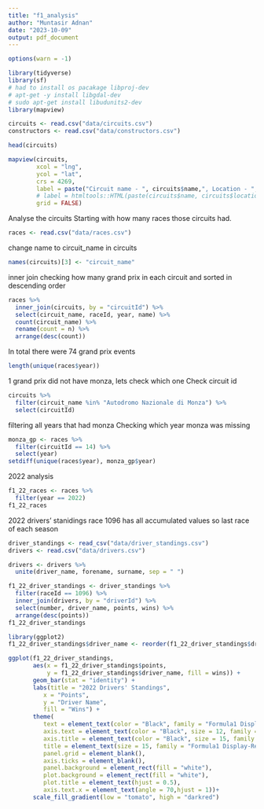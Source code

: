 ```yaml
---
title: "f1_analysis"
author: "Muntasir Adnan"
date: "2023-10-09"
output: pdf_document
---
```

```r
options(warn = -1)
```

```r
library(tidyverse)
library(sf)
# had to install os pacakage libproj-dev
# apt-get -y install libgdal-dev
# sudo apt-get install libudunits2-dev
library(mapview)
```

```r
circuits <- read.csv("data/circuits.csv")
constructors <- read.csv("data/constructors.csv")
```

```r
head(circuits)
```
```r
mapview(circuits, 
        xcol = "lng", 
        ycol = "lat", 
        crs = 4269, 
        label = paste("Circuit name - ", circuits$name,", Location - ", circuits$location, ", ", circuits$country, sep = ""), 
        # label = htmltools::HTML(paste(circuits$name, circuits$location, sep = '<br/>')),
        grid = FALSE)
```
Analyse the circuits
Starting with how many races those circuits had.
```r
races <- read.csv("data/races.csv")
```
change name to circuit_name in circuits
```r
names(circuits)[3] <- "circuit_name"
```
inner join
checking how many grand prix in each circuit and sorted in descending order
```r
races %>%
  inner_join(circuits, by = "circuitId") %>% 
  select(circuit_name, raceId, year, name) %>% 
  count(circuit_name) %>% 
  rename(count = n) %>%
  arrange(desc(count))
```
In total there were 74 grand prix events
```r
length(unique(races$year))
```
1 grand prix did not have monza, lets check which one
Check circuit id
```r
circuits %>% 
  filter(circuit_name %in% "Autodromo Nazionale di Monza") %>% 
  select(circuitId)
```
filtering all years that had monza
Checking which year monza was missing
```r
monza_gp <- races %>% 
  filter(circuitId == 14) %>% 
  select(year)
setdiff(unique(races$year), monza_gp$year)
```
2022 analysis
```r
f1_22_races <- races %>% 
  filter(year == 2022)
f1_22_races
```
2022 drivers' stanidings
race 1096 has all accumulated values
so last race of each season
```r
driver_standings <- read_csv("data/driver_standings.csv")
drivers <- read.csv("data/drivers.csv")

drivers <- drivers %>%
  unite(driver_name, forename, surname, sep = " ")
```
```r
f1_22_driver_standings <- driver_standings %>% 
  filter(raceId == 1096) %>% 
  inner_join(drivers, by = "driverId") %>% 
  select(number, driver_name, points, wins) %>% 
  arrange(desc(points))
f1_22_driver_standings
```
```r
library(ggplot2)
f1_22_driver_standings$driver_name <- reorder(f1_22_driver_standings$driver_name, f1_22_driver_standings$points)

ggplot(f1_22_driver_standings, 
       aes(x = f1_22_driver_standings$points, 
           y = f1_22_driver_standings$driver_name, fill = wins)) +
       geom_bar(stat = "identity") +
       labs(title = "2022 Drivers' Standings",
          x = "Points",
          y = "Driver Name",
          fill = "Wins") +
       theme(
          text = element_text(color = "Black", family = "Formula1 Display-Regular"),
          axis.text = element_text(color = "Black", size = 12, family = "Formula1 Display-Regular"),
          axis.title = element_text(color = "Black", size = 15, family = "Formula1 Display-Regular"), 
          title = element_text(size = 15, family = "Formula1 Display-Regular"),
          panel.grid = element_blank(),
          axis.ticks = element_blank(),
          panel.background = element_rect(fill = "white"),
          plot.background = element_rect(fill = "white"),
          plot.title = element_text(hjust = 0.5),
          axis.text.x = element_text(angle = 70,hjust = 1))+
       scale_fill_gradient(low = "tomato", high = "darkred")

```



